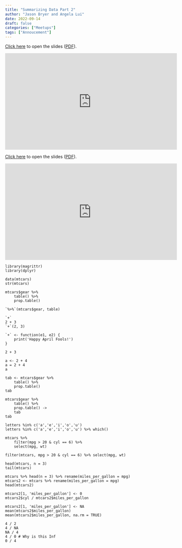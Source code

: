 ```yaml
---
title: "Summarizing Data Part 2"
author: "Jason Bryer and Angela Lui"
date: 2022-09-14
draft: false
categories: ["Meetups"]
tags: ["Annoucement"]
---
```



[Click here](/slides/02-Summarizing_Data2.html#1) to open the slides ([PDF](/slides/02-Summarizing_Data2.pdf)).

<iframe width="560" height="315" src="https://www.youtube.com/embed/mZwF_TLieQE" title="YouTube video player" frameborder="0" allow="accelerometer; autoplay; clipboard-write; encrypted-media; gyroscope; picture-in-picture" allowfullscreen></iframe>

<!--more-->

[Click here](/slides/02-Summarizing_Data2.html#1) to open the slides ([PDF](/slides/02-Summarizing_Data2.pdf)).

<iframe width="560" height="315" src="https://www.youtube.com/embed/mZwF_TLieQE" title="YouTube video player" frameborder="0" allow="accelerometer; autoplay; clipboard-write; encrypted-media; gyroscope; picture-in-picture" allowfullscreen></iframe>

```
library(magrittr)
library(dplyr)

data(mtcars)
str(mtcars)

mtcars$gear %>%
	table() %>%
	prop.table()

`%>%`(mtcars$gear, table)

`+`
2 + 3
`+`(2, 3)

`+` <- function(e1, e2) {
	print('Happy April Fools!')
}

2 + 3

a <- 2 + 4
a = 2 + 4
a

tab <- mtcars$gear %>%
	table() %>%
	prop.table()
tab

mtcars$gear %>%
	table() %>%
	prop.table() -> 
	tab
tab

letters %in% c('a','e','i','o','u')
letters %in% c('a','e','i','o','u') %>% which()

mtcars %>%
	filter(mpg > 20 & cyl == 6) %>%
	select(mpg, wt)

filter(mtcars, mpg > 20 & cyl == 6) %>% select(mpg, wt)

head(mtcars, n = 3)
tail(mtcars)

mtcars %>% head(n = 3) %>% rename(miles_per_gallon = mpg)
mtcars2 <- mtcars %>% rename(miles_per_gallon = mpg)
head(mtcars2)

mtcars2[1, 'miles_per_gallon'] <- 0
mtcars2$cyl / mtcars2$miles_per_gallon

mtcars2[1, 'miles_per_gallon'] <- NA
mean(mtcars2$miles_per_gallon)
mean(mtcars2$miles_per_gallon, na.rm = TRUE)

4 / 2
4 / NA
NA / 4
4 / 0 # Why is this Inf
0 / 4
```

